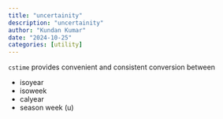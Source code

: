 ```yaml
---
title: "uncertainity"
description: "uncertainity"
author: "Kundan Kumar"
date: "2024-10-25"
categories: [utility]
---
```


`cstime` provides convenient and consistent conversion between 

* isoyear
* isoweek
* calyear
* season week (u)


<!-- [GitHub link](https://github.com/csids/cstime) -->
